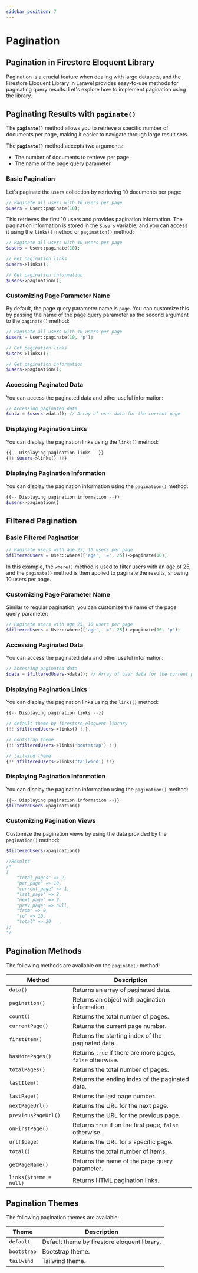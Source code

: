 ```yaml
---
sidebar_position: 7
---
```


# Pagination

## Pagination in Firestore Eloquent Library

Pagination is a crucial feature when dealing with large datasets, and the Firestore Eloquent Library in Laravel provides easy-to-use methods for paginating query results. Let's explore how to implement pagination using the library.

## Paginating Results with ``paginate()``

The **``paginate()``** method allows you to retrieve a specific number of documents per page, making it easier to navigate through large result sets.

The **``paginate()``** method accepts two arguments:

- The number of documents to retrieve per page
- The name of the page query parameter

### Basic Pagination

Let's paginate the ``users`` collection by retrieving 10 documents per page:

```php
// Paginate all users with 10 users per page
$users = User::paginate(10);

```

This retrieves the first 10 users and provides pagination information. The pagination information is stored in the ``$users`` variable, and you can access it using the ``links()`` method or ``pagination()`` method:

```php
// Paginate all users with 10 users per page
$users = User::paginate(10);

// Get pagination links
$users->links();

// Get pagination information
$users->pagination();
```

### Customizing Page Parameter Name

By default, the page query parameter name is ``page``. You can customize this by passing the name of the page query parameter as the second argument to the ``paginate()`` method:

```php
// Paginate all users with 10 users per page
$users = User::paginate(10, 'p');

// Get pagination links
$users->links();

// Get pagination information
$users->pagination();
```

### Accessing Paginated Data

You can access the paginated data and other useful information:

```php
// Accessing paginated data
$data = $users->data(); // Array of user data for the current page
```

### Displaying Pagination Links

You can display the pagination links using the ``links()`` method:

```php
{{-- Displaying pagination links --}}
{!! $users->links() !!}
```

### Displaying Pagination Information

You can display the pagination information using the ``pagination()`` method:

```php
{{-- Displaying pagination information --}}
$users->pagination()
```

## Filtered Pagination

### Basic Filtered Pagination

```php
// Paginate users with age 25, 10 users per page
$filteredUsers = User::where(['age', '=', 25])->paginate(10);
```

In this example, the ``where()`` method is used to filter users with an age of 25, and the ``paginate()`` method is then applied to paginate the results, showing 10 users per page.

### Customizing Page Parameter Name

Similar to regular pagination, you can customize the name of the page query parameter:

```php
// Paginate users with age 25, 10 users per page
$filteredUsers = User::where(['age', '=', 25])->paginate(10, 'p');
```

### Accessing Paginated Data

You can access the paginated data and other useful information:

```php
// Accessing paginated data
$data = $filteredUsers->data(); // Array of user data for the current page
```

### Displaying Pagination Links

You can display the pagination links using the ``links()`` method:

```php
{{-- Displaying pagination links --}}

// default theme by firestore eloquent library
{!! $filteredUsers->links() !!}

// bootstrap theme
{!! $filteredUsers->links('bootstrap') !!}

// tailwind theme
{!! $filteredUsers->links('tailwind') !!}
```

### Displaying Pagination Information

You can display the pagination information using the ``pagination()`` method:

```php
{{-- Displaying pagination information --}}
$filteredUsers->pagination()
```

### Customizing Pagination Views

Customize the pagination views by using the data provided by the ``pagination()`` method:

```php
$filteredUsers->pagination()

//Results
/* 
[
    "total_pages" => 2,
    "per_page" => 10,
    "current_page" => 1,
    "last_page" => 2,
    "next_page" => 2,
    "prev_page" => null,
    "from" => 0,
    "to" => 10,
    "total" => 20   ,
];
*/
```

## Pagination Methods

The following methods are available on the ``paginate()`` method:

| Method                  | Description                                                                                      |
|-------------------------|--------------------------------------------------------------------------------------------------|
| `data()`                | Returns an array of paginated data.                                                              |
| `pagination()`          | Returns an object with pagination information.                                                   |
| `count()`               | Returns the total number of pages.                                                               |
| `currentPage()`         | Returns the current page number.                                                                 |
| `firstItem()`           | Returns the starting index of the paginated data.                                                |
| `hasMorePages()`        | Returns `true` if there are more pages, `false` otherwise.                                       |
| `totalPages()`          | Returns the total number of pages.                                                               |
| `lastItem()`            | Returns the ending index of the paginated data.                                                  |
| `lastPage()`            | Returns the last page number.                                                                    |
| `nextPageUrl()`         | Returns the URL for the next page.                                                               |
| `previousPageUrl()`     | Returns the URL for the previous page.                                                           |
| `onFirstPage()`         | Returns `true` if on the first page, `false` otherwise.                                          |
| `url($page)`            | Returns the URL for a specific page.                                                             |
| `total()`               | Returns the total number of items.                                                               |
| `getPageName()`         | Returns the name of the page query parameter.                                                    |
| `links($theme = null)`  | Returns HTML pagination links.                                                                   |

## Pagination Themes

The following pagination themes are available:

| Theme                    | Description                                                                                     |
|--------------------------|-------------------------------------------------------------------------------------------------|
| `default`                | Default theme by firestore eloquent library.                                                    |
| `bootstrap`              | Bootstrap theme.                                                                                |
| `tailwind`               | Tailwind theme.                                                                                 |




